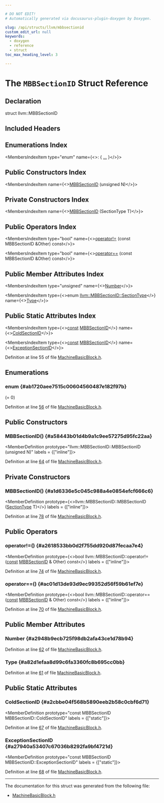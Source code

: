 ```yaml
---

# DO NOT EDIT!
# Automatically generated via docusaurus-plugin-doxygen by Doxygen.

slug: /api/structs/llvm/mbbsectionid
custom_edit_url: null
keywords:
  - doxygen
  - reference
  - struct
toc_max_heading_level: 3

---
```





# The `MBBSectionID` Struct Reference

<DoxygenPage pluginConfig={pluginConfig}>



## Declaration

<CodeBlock>struct llvm::MBBSectionID</CodeBlock>

## Included Headers

<IncludesList>
<IncludesListItem
  filePath="llvm/CodeGen/MachineBasicBlock.h"
  permalink="/docs/api/files/include/include/llvm/include/llvm/codegen/machinebasicblock-h"
  isLocal="true" />
</IncludesList>

## Enumerations Index

<MembersIndex>

<MembersIndexItem
  type="enum"
  name={<>:  &#123; <a href="#ab1720aee7515c00604560487e182f97b">...</a> &#125;</>}>
</MembersIndexItem>

</MembersIndex>

## Public Constructors Index

<MembersIndex>

<MembersIndexItem
  name={<><a href="#a58443b01d4b9a1c9ee57275d95fc22aa">MBBSectionID</a> (unsigned N)</>}>
</MembersIndexItem>

</MembersIndex>

## Private Constructors Index

<MembersIndex>

<MembersIndexItem
  name={<><a href="#a1d6336e5c045c988a4e0854efcf666c6">MBBSectionID</a> (SectionType T)</>}>
</MembersIndexItem>

</MembersIndex>

## Public Operators Index

<MembersIndex>

<MembersIndexItem
  type="bool"
  name={<><a href="#a2618533bb0d2f755dd920d87fecaa7e4">operator!=</a> (const MBBSectionID &amp;Other) const</>}>
</MembersIndexItem>

<MembersIndexItem
  type="bool"
  name={<><a href="#ac01d13de93d9ec99352d56f59b61ef7e">operator==</a> (const MBBSectionID &amp;Other) const</>}>
</MembersIndexItem>

</MembersIndex>

## Public Member Attributes Index

<MembersIndex>

<MembersIndexItem
  type="unsigned"
  name={<><a href="#a2948b9ecb725f98db2afa43ce1d78b94">Number</a></>}>
</MembersIndexItem>

<MembersIndexItem
  type={<>enum <a href="#ab1720aee7515c00604560487e182f97b">llvm::MBBSectionID::SectionType</a></>}
  name={<><a href="#a82d1efaa8d99c6fa3360fc8b695cc0bb">Type</a></>}>
</MembersIndexItem>

</MembersIndex>

## Public Static Attributes Index

<MembersIndex>

<MembersIndexItem
  type={<><a href="/docs/api/files/lib/lib/target/lib/target/aarch64/aarch64promoteconstant-cpp/#a90f8350fecae261c25be85d38b451bff">const</a> <a href="/docs/api/structs/llvm/mbbsectionid">MBBSectionID</a></>}
  name={<><a href="#a2cbbe04f568b5890eeb2b58c0cbf6d71">ColdSectionID</a></>}>
</MembersIndexItem>

<MembersIndexItem
  type={<><a href="/docs/api/files/lib/lib/target/lib/target/aarch64/aarch64promoteconstant-cpp/#a90f8350fecae261c25be85d38b451bff">const</a> <a href="/docs/api/structs/llvm/mbbsectionid">MBBSectionID</a></>}
  name={<><a href="#a27940a53407c67036b8292fa9bf4721d">ExceptionSectionID</a></>}>
</MembersIndexItem>

</MembersIndex>


Definition at line 55 of file <a href="/docs/api/files/include/include/llvm/include/llvm/codegen/machinebasicblock-h">MachineBasicBlock.h</a>.

<SectionDefinition>

## Enumerations

### enum  {#ab1720aee7515c00604560487e182f97b}

<MemberDefinition
  prototype="enum llvm::MBBSectionID::SectionType ">

<EnumerationList title="Enumeration values">

<Link id="ab1720aee7515c00604560487e182f97badc9d167ee49f96cf4b146959849eac66" />
<EnumerationListItem name="Default">
 (= 0)
</EnumerationListItem>

<Link id="ab1720aee7515c00604560487e182f97ba71abf8d2560307db8a89078860fd599a" />
<EnumerationListItem name="Exception">

</EnumerationListItem>

<Link id="ab1720aee7515c00604560487e182f97ba27d391fde824c4f095edec26d0281786" />
<EnumerationListItem name="Cold">

</EnumerationListItem>

</EnumerationList>

Definition at line <a href="/docs/api/files/include/include/llvm/include/llvm/codegen/machinebasicblock-h/#l00056">56</a> of file <a href="/docs/api/files/include/include/llvm/include/llvm/codegen/machinebasicblock-h">MachineBasicBlock.h</a>.
</MemberDefinition>

</SectionDefinition>

<SectionDefinition>

## Public Constructors

### MBBSectionID() {#a58443b01d4b9a1c9ee57275d95fc22aa}

<MemberDefinition
  prototype="llvm::MBBSectionID::MBBSectionID (unsigned N)"
  labels = {["inline"]}>

Definition at line <a href="/docs/api/files/include/include/llvm/include/llvm/codegen/machinebasicblock-h/#l00064">64</a> of file <a href="/docs/api/files/include/include/llvm/include/llvm/codegen/machinebasicblock-h">MachineBasicBlock.h</a>.
</MemberDefinition>

</SectionDefinition>

<SectionDefinition>

## Private Constructors

### MBBSectionID() {#a1d6336e5c045c988a4e0854efcf666c6}

<MemberDefinition
  prototype={<>llvm::MBBSectionID::MBBSectionID (<a href="#ab1720aee7515c00604560487e182f97b">SectionType</a> T)</>}
  labels = {["inline"]}>

Definition at line <a href="/docs/api/files/include/include/llvm/include/llvm/codegen/machinebasicblock-h/#l00078">78</a> of file <a href="/docs/api/files/include/include/llvm/include/llvm/codegen/machinebasicblock-h">MachineBasicBlock.h</a>.
</MemberDefinition>

</SectionDefinition>

<SectionDefinition>

## Public Operators

### operator!=() {#a2618533bb0d2f755dd920d87fecaa7e4}

<MemberDefinition
  prototype={<>bool llvm::MBBSectionID::operator!= (<a href="/docs/api/files/lib/lib/target/lib/target/aarch64/aarch64promoteconstant-cpp/#a90f8350fecae261c25be85d38b451bff">const</a> <a href="/docs/api/structs/llvm/mbbsectionid">MBBSectionID</a> &amp; Other) const</>}
  labels = {["inline"]}>

Definition at line <a href="/docs/api/files/include/include/llvm/include/llvm/codegen/machinebasicblock-h/#l00074">74</a> of file <a href="/docs/api/files/include/include/llvm/include/llvm/codegen/machinebasicblock-h">MachineBasicBlock.h</a>.
</MemberDefinition>

### operator==() {#ac01d13de93d9ec99352d56f59b61ef7e}

<MemberDefinition
  prototype={<>bool llvm::MBBSectionID::operator== (<a href="/docs/api/files/lib/lib/target/lib/target/aarch64/aarch64promoteconstant-cpp/#a90f8350fecae261c25be85d38b451bff">const</a> <a href="/docs/api/structs/llvm/mbbsectionid">MBBSectionID</a> &amp; Other) const</>}
  labels = {["inline"]}>

Definition at line <a href="/docs/api/files/include/include/llvm/include/llvm/codegen/machinebasicblock-h/#l00070">70</a> of file <a href="/docs/api/files/include/include/llvm/include/llvm/codegen/machinebasicblock-h">MachineBasicBlock.h</a>.
</MemberDefinition>

</SectionDefinition>

<SectionDefinition>

## Public Member Attributes

### Number {#a2948b9ecb725f98db2afa43ce1d78b94}

<MemberDefinition
  prototype="unsigned llvm::MBBSectionID::Number">

Definition at line <a href="/docs/api/files/include/include/llvm/include/llvm/codegen/machinebasicblock-h/#l00062">62</a> of file <a href="/docs/api/files/include/include/llvm/include/llvm/codegen/machinebasicblock-h">MachineBasicBlock.h</a>.
</MemberDefinition>

### Type {#a82d1efaa8d99c6fa3360fc8b695cc0bb}

<MemberDefinition
  prototype="enum llvm::MBBSectionID::SectionType llvm::MBBSectionID::Type">

Definition at line <a href="/docs/api/files/include/include/llvm/include/llvm/codegen/machinebasicblock-h/#l00061">61</a> of file <a href="/docs/api/files/include/include/llvm/include/llvm/codegen/machinebasicblock-h">MachineBasicBlock.h</a>.
</MemberDefinition>

</SectionDefinition>

<SectionDefinition>

## Public Static Attributes

### ColdSectionID {#a2cbbe04f568b5890eeb2b58c0cbf6d71}

<MemberDefinition
  prototype="const MBBSectionID MBBSectionID::ColdSectionID"
  labels = {["static"]}>

Definition at line <a href="/docs/api/files/include/include/llvm/include/llvm/codegen/machinebasicblock-h/#l00067">67</a> of file <a href="/docs/api/files/include/include/llvm/include/llvm/codegen/machinebasicblock-h">MachineBasicBlock.h</a>.
</MemberDefinition>

### ExceptionSectionID {#a27940a53407c67036b8292fa9bf4721d}

<MemberDefinition
  prototype="const MBBSectionID MBBSectionID::ExceptionSectionID"
  labels = {["static"]}>

Definition at line <a href="/docs/api/files/include/include/llvm/include/llvm/codegen/machinebasicblock-h/#l00068">68</a> of file <a href="/docs/api/files/include/include/llvm/include/llvm/codegen/machinebasicblock-h">MachineBasicBlock.h</a>.
</MemberDefinition>

</SectionDefinition>

<hr/>

The documentation for this struct was generated from the following file:

<ul>
<li><a href="/docs/api/files/include/include/llvm/include/llvm/codegen/machinebasicblock-h">MachineBasicBlock.h</a></li>
</ul>

</DoxygenPage>
